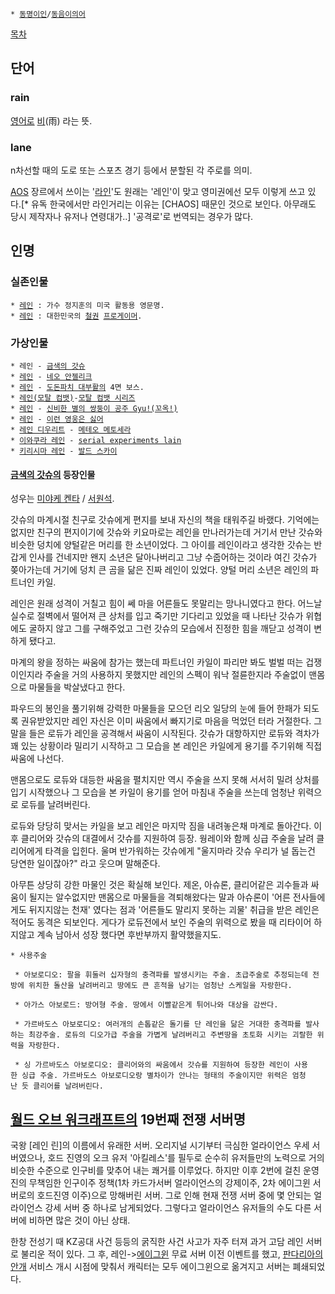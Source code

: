  * [[동명이인]]/[[동음이의어]]

[[목차]]
== 단어 ==
=== rain ===
[[영어]]로 [[비#s-1|비]](雨) 라는 뜻.

=== lane ===
n차선할 때의 도로 또는 스포츠 경기 등에서 분할된 각 주로를 의미. 

[[AOS]] 장르에서 쓰이는 '[[라인]]'도 원래는 '레인'이 맞고 영미권에선 모두 이렇게 쓰고 있다.[* 유독 한국에서만 라인거리는 이유는 [CHAOS] 때문인 것으로 보인다. 아무래도 당시 제작자나 유저나 연령대가..] '공격로'로 번역되는 경우가 많다.
== 인명 ==
=== 실존인물 ===
 * [[정지훈#s-1|레인]] : 가수 정지훈의 미국 활동용 영문명.
 * [[레인(철권)|레인]] : 대한민국의 [[철권]] [[프로게이머]].

=== 가상인물 ===
 * 레인 - [[금색의 갓슈]]
 * [[네오 안젤리크#s-5|레인]] - [[네오 안젤리크]]
 * [[레이냥|레인]] - [[도돈파치 대부활]]의 4면 보스.
 * [[레인(모탈 컴뱃)]]-[[모탈 컴뱃 시리즈]]
 * [[레인]] - [[신비한 별의 쌍둥이 공주|신비한 별의 쌍둥이 공주 Gyu!(꼬옥!)]]
 * [[레인(이런 영웅은 싫어)|레인]] - [[이런 영웅은 싫어]]
 * [[레인 디우리트]] - [[메테오 메토세라]]
 * [[이와쿠라 레인]] - [[serial experiments lain]]
 * [[키리시마 레인]] - [[발드 스카이]]


==== [[금색의 갓슈]]의 등장인물 ====
성우는 [[미야케 켄타]] / [[서원석#s-2|서원석]].

갓슈의 마계시절 친구로 갓슈에게 편지를 보내 자신의 책을 태워주길 바랬다. 기억에는 없지만 친구의 편지이기에 갓슈와 키요마로는 레인을 만나러가는데 거기서 만난 갓슈와 비슷한 덩치에 양털같은 머리를 한 소년이었다. 그 아이를 레인이라고 생각한 갓슈는 반갑게 인사를 건네지만 왠지 소년은 달아나버리고 그냥 수줍어하는 것이라 여긴 갓슈가 쫒아가는데 거기에 덩치 큰 곰을 닮은 진짜 레인이 있었다. 양털 머리 소년은 레인의 파트너인 카일. 

레인은 원래 성격이 거칠고 힘이 쎄 마을 어른들도 못말리는 망나니였다고 한다. 어느날 실수로 절벽에서 떨어져 큰 상처를 입고 죽기만 기다리고 있었을 때 나타난 갓슈가 위협에도 굴하지 않고 그를 구해주었고 그런 갓슈의 모습에서 진정한 힘을 깨닫고 성격이 변하게 됐다고.

마계의 왕을 정하는 싸움에 참가는 했는데 파트너인 카일이 파리만 봐도 벌벌 떠는 겁쟁이인지라 주술을 거의 사용하지 못했지만 레인의 스펙이 워낙 절륜한지라 주술없이 맨몸으로 마물들을 박살냈다고 한다.

파우드의 봉인을 풀기위해 강력한 마물들을 모으던 리오 일당의 눈에 들어 한패가 되도록 권유받았지만 레인 자신은 이미 싸움에서 빠지기로 마음을 먹었던 터라 거절한다. 그 말을 들은 로듀가 레인을 공격해서 싸움이 시작된다. 갓슈가 대항하지만 로듀와 격차가 꽤 있는 상황이라 밀리기 시작하고 그 모습을 본 레인은 카일에게 용기를 주기위해 직접 싸움에 나선다. 

맨몸으로도 로듀와 대등한 싸움을 펼치지만 역시 주술을 쓰지 못해 서서히 밀려 상처를 입기 시작했으나 그 모습을 본 카일이 용기를 얻어 마침내 주술을 쓰는데 엄청난 위력으로 로듀를 날려버린다.

로듀와 당당히 맞서는 카일을 보고 레인은 마지막 짐을 내려놓은채 마계로 돌아간다. 이후 클리어와 갓슈의 대결에서 갓슈를 지원하여 등장. 웡레이와 함께 싱급 주술을 날려 클리어에게 타격을 입힌다. 울며 반가워하는 갓슈에게 "울지마라 갓슈 우리가 널 돕는건 당연한 일이잖아?" 라고 웃으며 말해준다.

아무튼 상당히 강한 마물인 것은 확실해 보인다. 제온, 아슈론, 클리어같은 괴수들과 싸움이 될지는 알수없지만 맨몸으로 마물들을 격퇴해왔다는 말과 아슈론이 '어른 전사들에게도 뒤지지않는 천재' 였다는 점과 '어른들도 말리지 못하는 괴물' 취급을 받은 레인은 적어도 동격은 되보인다. 게다가 로듀전에서 보인 주술의 위력으로 봤을 때 리타이어 하지않고 계속 남아서 성장 했다면 후반부까지 활약했을지도. 

 * 사용주술

  * 아보로디오: 팔을 휘둘러 십자형의 충격파를 발생시키는 주술. 초급주술로 추정되는데 전방에 위치한 돌산을 날려버리고 땅에도 큰 흔적을 남기는 엄청난 스케일을 자랑한다.

  * 아가스 아보로드: 방어형 주술. 땅에서 이빨같은게 튀어나와 대상을 감싼다.

  * 가르바도스 아보로디오: 여러개의 손톱같은 돌기를 단 레인을 닮은 거대한 충격파를 발사하는 최강주술. 로듀의 디오가급 주술을 가볍게 날려버리고 주변땅을 초토화 시키는 괴랄한 위력을 자랑한다.

  * 싱 가르바도스 아보로디오: 클리어와의 싸움에서 갓슈를 지원하여 등장한 레인이 사용한 싱급 주술. 가르바도스 아보로디오랑 별차이가 안나는 형태의 주술이지만 위력은 엄청난 듯 클리어를 날려버린다. 

== [[월드 오브 워크래프트]]의 19번째 전쟁 서버명 ==
국왕 [레인 린]의 이름에서 유래한 서버. 오리지널 시기부터 극심한 얼라이언스 우세 서버였으나, 호드 진영의 오크 유저 '아킬레스'를 필두로 순수히 유저들만의 노력으로 거의 비슷한 수준으로 인구비를 맞추어 내는 쾌거를 이루었다. 하지만 이후 2번에 걸친 운영진의 무책임한 인구이주 정책(1차 카드가서버 얼라이언스의 강제이주, 2차 에이그윈 서버로의 호드진영 이주)으로 망해버린 서버. 그로 인해 현재 전쟁 서버 중에 몇 안되는 얼라이언스 강세 서버 중 하나로 남게되었다. 그렇다고 얼라이언스 유저들의 수도 다른 서버에 비하면 많은 것이 아닌 상태.

한창 전성기 때 KZ공대 사건 등등의 굵직한 사건 사고가 자주 터져 과거 고담 레인 서버로 불리운 적이 있다. 그 후, 레인->[[에이그윈]] 무료 서버 이전 이벤트를 했고, [[판다리아의 안개]] 서비스 개시 시점에 맞춰서 캐릭터는 모두 에이그윈으로 옮겨지고 서버는 폐쇄되었다.
